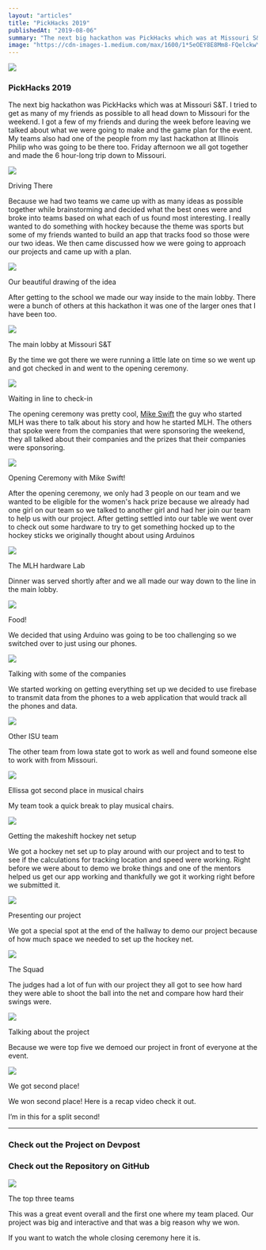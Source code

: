```yaml
---
layout: "articles"
title: "PickHacks 2019"
publishedAt: "2019-08-06"
summary: "The next big hackathon was PickHacks which was at Missouri S&T. I tried to get as many of my friends as possible to all head down to Missouri for the weekend."
image: "https://cdn-images-1.medium.com/max/1600/1*5eOEY8E8Mm8-FQelckwYkw.png"
---
```


![](https://cdn-images-1.medium.com/max/1600/1*5eOEY8E8Mm8-FQelckwYkw.png)

### PickHacks 2019

The next big hackathon was PickHacks which was at Missouri S&T. I tried to get
as many of my friends as possible to all head down to Missouri for the weekend.
I got a few of my friends and during the week before leaving we talked about
what we were going to make and the game plan for the event. My teams also had
one of the people from my last hackathon at Illinois Philip who was going to be
there too. Friday afternoon we all got together and made the 6 hour-long trip
down to Missouri.

![](https://cdn-images-1.medium.com/max/1600/1*evPlHDG9siprcWKDpwTAyA.jpeg)

<span className="figcaption_hack">Driving There</span>

Because we had two teams we came up with as many ideas as possible together
while brainstorming and decided what the best ones were and broke into teams
based on what each of us found most interesting. I really wanted to do something
with hockey because the theme was sports but some of my friends wanted to build
an app that tracks food so those were our two ideas. We then came discussed how
we were going to approach our projects and came up with a plan.

![](https://cdn-images-1.medium.com/max/1600/1*RWG6HcB2Uv9AsTQ_eRSi7Q.jpeg)

<span className="figcaption_hack">Our beautiful drawing of the idea</span>

After getting to the school we made our way inside to the main lobby. There were
a bunch of others at this hackathon it was one of the larger ones that I have
been too.

![](https://cdn-images-1.medium.com/max/1600/1*otRkG825yrKJyo6BTUyd7g.jpeg)

<span className="figcaption_hack">The main lobby at Missouri S&T</span>

By the time we got there we were running a little late on time so we went up and
got checked in and went to the opening ceremony.

![](https://cdn-images-1.medium.com/max/1600/1*GheR7lbAo9_rFH_qHF0fgw.jpeg)

<span className="figcaption_hack">Waiting in line to check-in</span>

The opening ceremony was pretty cool, [Mike
Swift](https://www.linkedin.com/in/theycallmeswift) the guy who started MLH was
there to talk about his story and how he started MLH. The others that spoke were
from the companies that were sponsoring the weekend, they all talked about their
companies and the prizes that their companies were sponsoring.

![](https://cdn-images-1.medium.com/max/1600/1*KCZHtL5oSFtdq6Ft3gXpMw.jpeg)

<span className="figcaption_hack">Opening Ceremony with Mike Swift!</span>

After the opening ceremony, we only had 3 people on our team and we wanted to be
eligible for the women's hack prize because we already had one girl on our team
so we talked to another girl and had her join our team to help us with our
project. After getting settled into our table we went over to check out some
hardware to try to get something hocked up to the hockey sticks we originally
thought about using Arduinos

![](https://cdn-images-1.medium.com/max/1600/1*Vzmuw5Fot45oK_0a3rYx1A.jpeg)

<span className="figcaption_hack">The MLH hardware Lab</span>

Dinner was served shortly after and we all made our way down to the line in the
main lobby.

![](https://cdn-images-1.medium.com/max/1600/1*_L3OmFP-V26XA-AohI3XBA.jpeg)

<span className="figcaption_hack">Food!</span>

We decided that using Arduino was going to be too challenging so we switched
over to just using our phones.

![](https://cdn-images-1.medium.com/max/1600/1*aRagnH4-AYhGHxyAg7ueuA.jpeg)

<span className="figcaption_hack">Talking with some of the companies</span>

We started working on getting everything set up we decided to use firebase to
transmit data from the phones to a web application that would track all the
phones and data.

![](https://cdn-images-1.medium.com/max/1600/1*rQTHxweaSFgoNNBwI4k2aw.jpeg)

<span className="figcaption_hack">Other ISU team</span>

The other team from Iowa state got to work as well and found someone else to
work with from Missouri.

![](https://cdn-images-1.medium.com/max/1600/1*o6uwIVDJgdU_a1HOce_dvA.jpeg)

<span className="figcaption_hack">
  Ellissa got second place in musical chairs
</span>

My team took a quick break to play musical chairs.

![](https://cdn-images-1.medium.com/max/1600/1*neihRHJk9TmHc5HccLK8ag.jpeg)

<span className="figcaption_hack">Getting the makeshift hockey net setup</span>

We got a hockey net set up to play around with our project and to test to see if
the calculations for tracking location and speed were working. Right before we
were about to demo we broke things and one of the mentors helped us get our app
working and thankfully we got it working right before we submitted it.

![](https://cdn-images-1.medium.com/max/1600/1*0Z8yloR8QOrJiPrG068ylw.jpeg)

<span className="figcaption_hack">Presenting our project</span>

We got a special spot at the end of the hallway to demo our project because of
how much space we needed to set up the hockey net.

![](https://cdn-images-1.medium.com/max/1600/1*sGqihUQSuZx56iQwxPlb2A.jpeg)

<span className="figcaption_hack">The Squad</span>

The judges had a lot of fun with our project they all got to see how hard they
were able to shoot the ball into the net and compare how hard their swings were.

![](https://cdn-images-1.medium.com/max/1600/1*PejqvApj0A-uVDPxn2swnA.jpeg)

<span className="figcaption_hack">Talking about the project</span>

Because we were top five we demoed our project in front of everyone at the
event.

![](https://cdn-images-1.medium.com/max/1600/1*InmHKBNm146-2UDfdA7y8Q.jpeg)

<span className="figcaption_hack">We got second place!</span>

We won second place! Here is a recap video check it out.

<span className="figcaption_hack">I’m in this for a split second!</span>

---

### Check out the Project on Devpost

### Check out the Repository on GitHub

![](https://cdn-images-1.medium.com/max/1600/1*nzsurEsMAMRupijLgMfJOA.jpeg)

<span className="figcaption_hack">The top three teams</span>

This was a great event overall and the first one where my team placed. Our
project was big and interactive and that was a big reason why we won.

If you want to watch the whole closing ceremony here it is.
